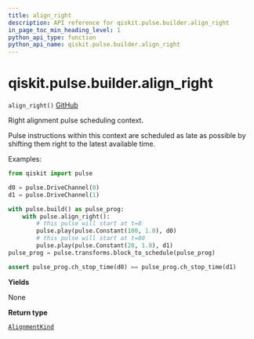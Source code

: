```yaml
---
title: align_right
description: API reference for qiskit.pulse.builder.align_right
in_page_toc_min_heading_level: 1
python_api_type: function
python_api_name: qiskit.pulse.builder.align_right
---
```


# qiskit.pulse.builder.align\_right

<span id="qiskit.pulse.builder.align_right" />

`align_right()` [GitHub](https://github.com/qiskit/qiskit/tree/stable/0.21/qiskit/pulse/builder.py "view source code")

Right alignment pulse scheduling context.

Pulse instructions within this context are scheduled as late as possible by shifting them right to the latest available time.

Examples:

```python
from qiskit import pulse

d0 = pulse.DriveChannel(0)
d1 = pulse.DriveChannel(1)

with pulse.build() as pulse_prog:
    with pulse.align_right():
        # this pulse will start at t=0
        pulse.play(pulse.Constant(100, 1.0), d0)
        # this pulse will start at t=80
        pulse.play(pulse.Constant(20, 1.0), d1)
pulse_prog = pulse.transforms.block_to_schedule(pulse_prog)

assert pulse_prog.ch_stop_time(d0) == pulse_prog.ch_stop_time(d1)
```

**Yields**

None

**Return type**

[`AlignmentKind`](pulse#qiskit.pulse.transforms.AlignmentKind "qiskit.pulse.transforms.alignments.AlignmentKind")

